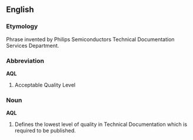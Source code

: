 ==English==
===Etymology===
Phrase invented by Philips Semiconductors Technical Documentation Services Department.

===Abbreviation===
'''AQL'''

# Acceptable Quality Level

===Noun===
'''AQL'''

# Defines the lowest level of quality in Technical Documentation which is required to be published.